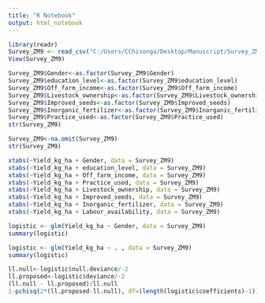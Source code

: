 ```yaml
---
title: "R Notebook"
output: html_notebook
---
```

```r
library(readr)
Survey_ZM9 <- read_csv("C:/Users/CChisonga/Desktop/Manuscript/Survey_ZM9.csv")
View(Survey_ZM9)
```

```r
Survey_ZM9$Gender<-as.factor(Survey_ZM9$Gender)
Survey_ZM9$education_level<-as.factor(Survey_ZM9$education_level)
Survey_ZM9$Off_farm_income<-as.factor(Survey_ZM9$Off_farm_income)
Survey_ZM9$Livestock_ownership<-as.factor(Survey_ZM9$Livestock_ownership)
Survey_ZM9$Improved_seeds<-as.factor(Survey_ZM9$Improved_seeds)
Survey_ZM9$Inorganic_fertilizer<-as.factor(Survey_ZM9$Inorganic_fertilizer)
Survey_ZM9$Practice_used<-as.factor(Survey_ZM9$Practice_used)
str(Survey_ZM9)
```

```r
Survey_ZM9<-na.omit(Survey_ZM9)
str(Survey_ZM9)
```

```r
xtabs(~Yield_kg_ha + Gender, data = Survey_ZM9)
xtabs(~Yield_kg_ha + education_level, data = Survey_ZM9)
xtabs(~Yield_kg_ha + Off_farm_income, data = Survey_ZM9)
xtabs(~Yield_kg_ha + Practice_used, data = Survey_ZM9)
xtabs(~Yield_kg_ha + Livestock_ownership, data = Survey_ZM9)
xtabs(~Yield_kg_ha + Improved_seeds, data = Survey_ZM9)
xtabs(~Yield_kg_ha + Inorganic_fertilizer, data = Survey_ZM9)
xtabs(~Yield_kg_ha + Labour_availability, data = Survey_ZM9)
```

```r
logistic <- glm(Yield_kg_ha ~ Gender, data = Survey_ZM9)
summary(logistic)
```

```r
logistic <- glm(Yield_kg_ha ~ . , data = Survey_ZM9)
summary(logistic)
```

```r
ll.null<-logistic$null.deviance/-2
ll.proposed<-logistic$deviance/-2
(ll.null - ll.proposed)/ll.null
1-pchisq(2*(ll.proposed-ll.null), df=(length(logistic$coefficients)-1))
```


